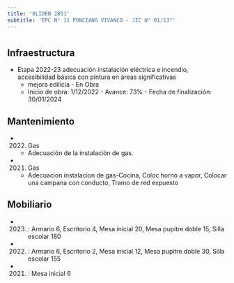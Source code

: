 ```yaml
---
title: 'OLIDEN 2851'
subtitle: 'EPC N° 11 PONCIANO VIVANCO - JIC N° 01/13°'
---
```


#
## Infraestructura

* Etapa 2022-23 adecuación instalación eléctrica e incendio, accesibilidad básica con pintura en áreas significativas 
    + mejora edilicia - En Obra 
    + Inicio de obra: 1/12/2022 - Avance: 73% - Fecha de finalización: 30/01/2024 






## Mantenimiento

*  (2022) Gas 
    + Adecuación de la instalación de gas.

*  (2021) Gas 
    + Adecuacion instalacion de gas-Cocina, Coloc horno a vapor, Colocar una campana con conducto, Tramo de red expuesto





## Mobiliario

*  (2023) : Armario 6, Escritorio 4, Mesa inicial 20, Mesa pupitre doble 15, Silla escolar 180 

*  (2022) : Armario 6, Escritorio 2, Mesa inicial 12, Mesa pupitre doble 30, Silla escolar 155 

*  (2021) : Mesa inicial 6 



